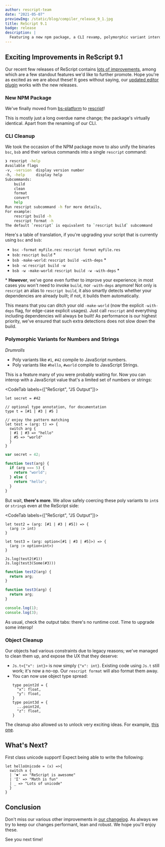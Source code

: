 ```yaml
---
author: rescript-team
date: "2021-05-07"
previewImg: /static/blog/compiler_release_9_1.jpg
title: ReScript 9.1
badge: release
description: |
  Featuring a new npm package, a CLI revamp, polymorphic variant interop and object cleanup.
---
```


## Exciting Improvements in ReScript 9.1

Our recent few releases of ReScript contains [lots of improvements](https://github.com/rescript-lang/rescript/blob/3134392a364b70c9c172aa6c1dbaa1ac6580265d/Changes.md#91), among which are a few standout features we'd like to further promote. Hope you're as excited as we are about these! It goes without saying, our [updated editor plugin](https://forum.rescript-lang.org/t/ann-rescript-vscode-1-1-1-released/1542/3) works with the new releases.

### New NPM Package

We've finally moved from [bs-platform](https://www.npmjs.com/package/bs-platform) to [rescript](https://www.npmjs.com/package/rescript)!

This is mostly just a long overdue name change; the package's virtually identical. Apart from the renaming of our CLI.

### CLI Cleanup

We took the occasion of the NPM package move to also unify the binaries `bsc`, `bsb` and their various commands into a single `rescript` command:

```sh
❯ rescript -help
Available flags
-v, -version  display version number
-h, -help     display help
Subcommands:
    build
    clean
    format
    convert
    help
Run rescript subcommand -h for more details,
For example:
    rescript build -h
    rescript format -h
The default `rescript` is equivalent to `rescript build` subcommand
```

Here's a table of translation, if you're upgrading your script that is currently using `bsc` and `bsb`:

- `bsc -format myFile.res`: `rescript format myFile.res`
- `bsb`: `rescript build` \*
- `bsb -make-world`: `rescript build -with-deps` \*
- `bsb -w`: `rescript build -w`
- `bsb -w -make-world`: `rescript build -w -with-deps` \*

\* **However**, we've gone even further to improve your experience; in most cases you won't need to invoke `build`, nor `-with-deps` anymore! Not only is `rescript` an alias to `rescript build`, it also smartly detects whether your dependencies are already built; if not, it builds them automatically.

This means that you can ditch your old `-make-world` (now the explicit `-with-deps` flag, for edge-case explicit usages). Just call `rescript` and everything including dependencies will always be built! As performance is our highest priority, we've ensured that such extra detections does not slow down the build.

### Polymorphic Variants for Numbers and Strings

_Drumrolls_

- Poly variants like `#1`, `#42` compile to JavaScript numbers.
- Poly variants like `#hello`, `#world` compile to JavaScript Strings.

This is a feature many of you were probably waiting for. Now you can interop with a JavaScript value that's a limited set of numbers or strings:

<CodeTab labels={["ReScript", "JS Output"]}>

```res
let secret = #42

// optional type annotation, for documentation
type t = [#1 | #3 | #5 ]

// enjoy the pattern matching
let test = (arg: t) => {
  switch arg {
  | #1 | #3 => "hello"
  | #5 => "world"
  }
}
```

```js
var secret = 42;

function test(arg) {
  if (arg === 5) {
    return "world";
  } else {
    return "hello";
  }
}
```

</CodeTab>

But wait, **there's more**. We allow safely coercing these poly variants to `int`s or `string`s even at the ReScript side:

<CodeTab labels={["ReScript", "JS Output"]}>

```res
let test2 = (arg: [#1 | #3 | #5]) => {
  (arg :> int)
}

let test3 = (arg: option<[#1 | #3 | #5]>) => {
  (arg :> option<int>)
}

Js.log(test2(#1))
Js.log(test3(Some(#3)))
```

```js
function test2(arg) {
  return arg;
}

function test3(arg) {
  return arg;
}

console.log(1);
console.log(3);
```

</CodeTab>

As usual, check the output tabs: there's no runtime cost. Time to upgrade some interop!

### Object Cleanup

Our objects had various constraints due to legacy reasons; we've managed to clean them up, and expose the UX that they deserve:

- `Js.t<{"x": int}>` is now simply `{"x": int}`. Existing code using `Js.t` still work; it's now a no-op. Our `rescript format` will also format them away.
- You can now use object type spread:
  ```
  type point2d = {
    "x": float,
    "y": float,
  }
  type point3d = {
    ...point2d,
    "z": float,
  }
  ```

The cleanup also allowed us to unlock very exciting ideas. For example, [this one](https://forum.rescript-lang.org/t/rfc-more-general-type-checking-for-structural-typings/1485).

## What's Next?

First class unicode support! Expect being able to write the following:

```res
let helloUnicode = (x) =>{
  switch x {
  | '❤️' => "ReScript is awesome"
  | 'Σ' => "Math is fun"
  | _ => "Lots of unicode"
  }
}
```

## Conclusion

Don't miss our various other improvements in [our changelog](https://github.com/rescript-lang/rescript/blob/3134392a364b70c9c172aa6c1dbaa1ac6580265d/Changes.md#91). As always we try to keep our changes performant, lean and robust. We hope you'll enjoy these.

See you next time!
